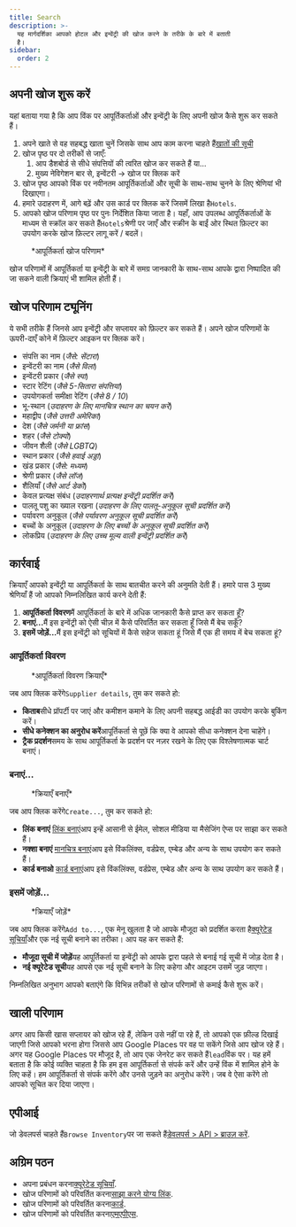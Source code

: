 ```yaml
---
title: Search
description: >-
  यह मार्गदर्शिका आपको होटल और इन्वेंट्री की खोज करने के तरीके के बारे में बताती
  है।
sidebar:
  order: 2
---
```


## अपनी खोज शुरू करें

यहां बताया गया है कि आप विंक पर आपूर्तिकर्ताओं और इन्वेंट्री के लिए अपनी खोज कैसे शुरू कर सकते हैं।

1. अपने खाते से वह सहबद्ध खाता चुनें जिसके साथ आप काम करना चाहते हैं[खातों की सूची](https://studio.wink.travel/company/list)
2. खोज पृष्ठ पर दो तरीकों से जाएँ:
   1. आप डैशबोर्ड से सीधे संपत्तियों की त्वरित खोज कर सकते हैं या...
   2. मुख्य नेविगेशन बार से, इन्वेंटरी → खोज पर क्लिक करें
3. खोज पृष्ठ आपको विंक पर नवीनतम आपूर्तिकर्ताओं और सूची के साथ-साथ चुनने के लिए श्रेणियां भी दिखाएगा।
4. हमारे उदाहरण में, आगे बढ़ें और उस कार्ड पर क्लिक करें जिसमें लिखा है`Hotels`.
5. आपको खोज परिणाम पृष्ठ पर पुनः निर्देशित किया जाता है। यहाँ, आप उपलब्ध आपूर्तिकर्ताओं के माध्यम से स्क्रॉल कर सकते हैं`Hotels`श्रेणी पर जाएँ और स्क्रीन के बाईं ओर स्थित फ़िल्टर का उपयोग करके खोज फ़िल्टर लागू करें / बदलें।

<figure>
  <CloudinaryImage width="700" height="570" resize="scale" quality="best" alt="खोज के परिणाम" src="academy/search-results" errorImage="noimage_opaque_nyrtl0.png" />

  <figcaption>*आपूर्तिकर्ता खोज परिणाम*</figcaption>
</figure>


खोज परिणामों में आपूर्तिकर्ता या इन्वेंट्री के बारे में समग्र जानकारी के साथ-साथ आपके द्वारा निष्पादित की जा सकने वाली क्रियाएं भी शामिल होती हैं।

## खोज परिणाम ट्यूनिंग

ये सभी तरीके हैं जिनसे आप इन्वेंट्री और सप्लायर को फ़िल्टर कर सकते हैं। अपने खोज परिणामों के ऊपरी-दाएँ कोने में फ़िल्टर आइकन पर क्लिक करें।

* संपत्ति का नाम (*जैसे: सेंटारा*)
* इन्वेंटरी का नाम (*जैसे विला*)
* इन्वेंटरी प्रकार (*जैसे स्पा*)
* स्टार रेटिंग (*जैसे 5-सितारा संपत्तियां*)
* उपयोगकर्ता समीक्षा रेटिंग (*जैसे 8 / 10*)
* भू-स्थान (*उदाहरण के लिए मानचित्र स्थान का चयन करें*)
* महाद्वीप (*जैसे उत्तरी अमेरिका*)
* देश (*जैसे जर्मनी या फ्रांस*)
* शहर (*जैसे टोक्यो*)
* जीवन शैली (*जैसे LGBTQ*)
* स्थान प्रकार (*जैसे हवाई अड्डा*)
* खंड प्रकार (*जैसे: मध्यम*)
* श्रेणी प्रकार (*जैसे लॉज*)
* शैलियाँ (*जैसे आर्ट डेको*)
* केवल प्रत्यक्ष संबंध (*उदाहरणार्थ प्रत्यक्ष इन्वेंट्री प्रदर्शित करें*)
* पालतू पशु का ख्याल रखना (*उदाहरण के लिए पालतू-अनुकूल सूची प्रदर्शित करें*)
* पर्यावरण अनुकूल (*जैसे पर्यावरण अनुकूल सूची प्रदर्शित करें*)
* बच्चों के अनुकूल (*उदाहरण के लिए बच्चों के अनुकूल सूची प्रदर्शित करें*)
* लोकप्रिय (*उदाहरण के लिए उच्च मूल्य वाली इन्वेंट्री प्रदर्शित करें*)

## कार्रवाई

क्रियाएँ आपको इन्वेंट्री या आपूर्तिकर्ता के साथ बातचीत करने की अनुमति देती हैं। हमारे पास 3 मुख्य श्रेणियाँ हैं जो आपको निम्नलिखित कार्य करने देती हैं:

1. **आपूर्तिकर्ता विवरण**मैं आपूर्तिकर्ता के बारे में अधिक जानकारी कैसे प्राप्त कर सकता हूँ?
2. **बनाएं...**&#x92E;ैं इस इन्वेंट्री को ऐसी चीज़ में कैसे परिवर्तित कर सकता हूँ जिसे मैं बेच सकूँ?
3. **इसमें जोड़ें...**&#x92E;ैं इस इन्वेंट्री को सूचियों में कैसे सहेज सकता हूं जिसे मैं एक ही समय में बेच सकता हूं?

### आपूर्तिकर्ता विवरण

<figure>
  <CloudinaryImage width="350" height="190" resize="scale" quality="best" alt="आपूर्तिकर्ता विवरण" src="academy/supplier-details" errorImage="noimage_opaque_nyrtl0.png" />

  <figcaption>*आपूर्तिकर्ता विवरण क्रियाएँ*</figcaption>
</figure>


जब आप क्लिक करेंगे`Supplier details`, तुम कर सकते हो:

* **किताब**सीधे प्रॉपर्टी पर जाएं और कमीशन कमाने के लिए अपनी सहबद्ध आईडी का उपयोग करके बुकिंग करें।
* **सीधे कनेक्शन का अनुरोध करें**आपूर्तिकर्ता से पूछें कि क्या वे आपको सीधा कनेक्शन देना चाहेंगे।
* **ट्रैक प्रदर्शन**समय के साथ आपूर्तिकर्ता के प्रदर्शन पर नज़र रखने के लिए एक विश्लेषणात्मक चार्ट बनाएं।

### बनाएं...

<figure>
  <CloudinaryImage width="350" height="238" resize="scale" quality="best" alt="कार्रवाई" src="academy/inventory-actions" errorImage="noimage_opaque_nyrtl0.png" />

  <figcaption>*क्रियाएँ बनाएँ*</figcaption>
</figure>


जब आप क्लिक करेंगे`Create...`, तुम कर सकते हो:

* **लिंक बनाएं** [लिंक बनाएं](/studio/shareable-links)आप इन्हें आसानी से ईमेल, सोशल मीडिया या मैसेजिंग ऐप्स पर साझा कर सकते हैं।
* **नक्शा बनाएं** [मानचित्र बनाएं](/studio/maps)आप इसे विंकलिंक्स, वर्डप्रेस, एम्बेड और अन्य के साथ उपयोग कर सकते हैं।
* **कार्ड बनाओ** [कार्ड बनाएं](/studio/cards)आप इसे विंकलिंक्स, वर्डप्रेस, एम्बेड और अन्य के साथ उपयोग कर सकते हैं।

### इसमें जोड़ें...

<figure>
  <CloudinaryImage width="350" height="203" resize="scale" quality="best" alt="कार्रवाई" src="academy/add-to" errorImage="noimage_opaque_nyrtl0.png" />

  <figcaption>*क्रियाएँ जोड़ें*</figcaption>
</figure>


जब आप क्लिक करेंगे`Add to...`, एक मेनू खुलता है जो आपके मौजूदा को प्रदर्शित करता है[क्यूरेटेड सूचियाँ](/studio/curated-lists)और एक नई सूची बनाने का तरीका। आप यह कर सकते हैं:

* **मौजूदा सूची में जोड़ें**यह आपूर्तिकर्ता या इन्वेंट्री को आपके द्वारा पहले से बनाई गई सूची में जोड़ देता है।
* **नई क्यूरेटेड सूची**यह आपसे एक नई सूची बनाने के लिए कहेगा और आइटम उसमें जुड़ जाएगा।

निम्नलिखित अनुभाग आपको बताएंगे कि विभिन्न तरीकों से खोज परिणामों से कमाई कैसे शुरू करें।

## खाली परिणाम

अगर आप किसी खास सप्लायर को खोज रहे हैं, लेकिन उसे नहीं पा रहे हैं, तो आपको एक फ़ील्ड दिखाई जाएगी जिसे आपको भरना होगा जिससे आप Google Places पर वह पा सकेंगे जिसे आप खोज रहे हैं। अगर यह Google Places पर मौजूद है, तो आप एक जेनरेट कर सकते हैं`lead`विंक पर।
यह हमें बताता है कि कोई व्यक्ति चाहता है कि हम इस आपूर्तिकर्ता से संपर्क करें और उन्हें विंक में शामिल होने के लिए कहें। हम आपूर्तिकर्ता से संपर्क करेंगे और उनसे जुड़ने का अनुरोध करेंगे। जब वे ऐसा करेंगे तो आपको सूचित कर दिया जाएगा।

## एपीआई

जो डेवलपर्स चाहते हैं`Browse Inventory`पर जा सकते हैं[डेवलपर्स > API > ब्राउज़ करें](/developers/apis/#browse-api).

## अग्रिम पठन

* अपना प्रबंधन करना[क्यूरेटेड सूचियाँ](/studio/curated-lists).
* खोज परिणामों को परिवर्तित करना[साझा करने योग्य लिंक](/studio/shareable-links).
* खोज परिणामों को परिवर्तित करना[कार्ड](/studio/cards).
* खोज परिणामों को परिवर्तित करना[एमएपीएस](/studio/maps).


